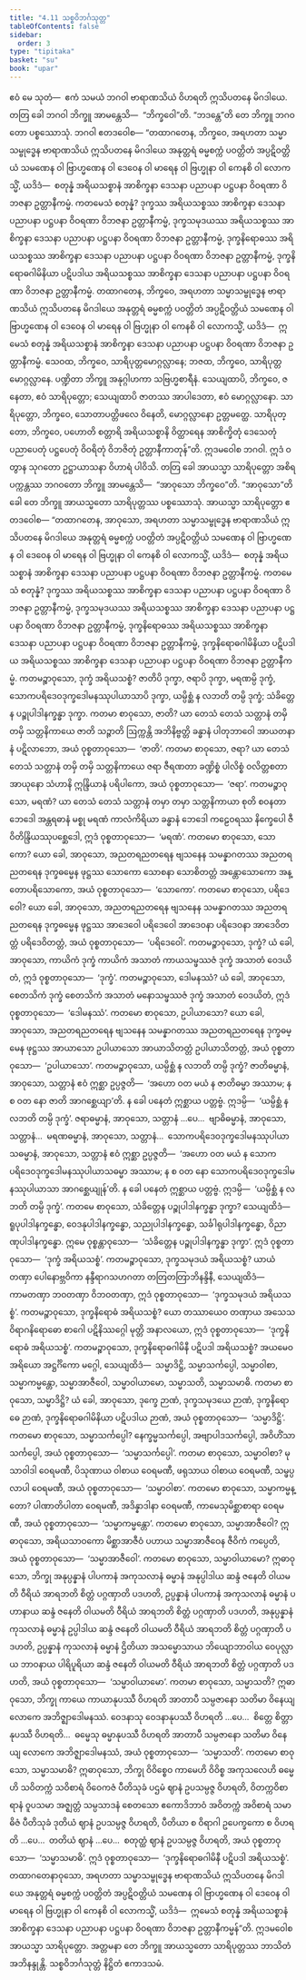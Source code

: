 ```yaml
---
title: "4.11 သစ္စဝိဘင်္ဂသုတ္တ"
tableOfContents: false
sidebar:
  order: 3
type: "tipitaka"
basket: "su"
book: "upar"
---
```



<DynamicBreadcrumb />

<Division number="371" book="upar">

<Paragraph number="1045" book="upar">
ဧဝံ မေ သုတံ—  ဧကံ သမယံ ဘဂဝါ ဗာရာဏသိယံ ဝိဟရတိ ဣသိပတနေ မိဂဒါယေ. တတြ ခေါ ဘဂဝါ ဘိက္ခူ အာမန္တေသိ—  “ဘိက္ခဝေါ”တိ. “ဘဒန္တေ”တိ တေ ဘိက္ခူ ဘဂဝတော ပစ္စဿောသုံ. ဘဂဝါ ဧတဒဝေါစ—
</Paragraph>

<Paragraph number="1046" book="upar">
“တထာဂတေန, ဘိက္ခဝေ, အရဟတာ သမ္မာသမ္ဗုဒ္ဓေန ဗာရာဏသိယံ ဣသိပတနေ မိဂဒါယေ အနုတ္တရံ ဓမ္မစက္ကံ ပဝတ္တိတံ အပ္ပဋိဝတ္တိယံ သမဏေန ဝါ ဗြာဟ္မဏေန ဝါ ဒေဝေန ဝါ မာရေန ဝါ ဗြဟ္မုနာ ဝါ ကေနစိ ဝါ လောကသ္မိံ, ယဒိဒံ—  စတုန္နံ အရိယသစ္စာနံ အာစိက္ခနာ ဒေသနာ ပညာပနာ ပဋ္ဌပနာ ဝိဝရဏာ ဝိဘဇနာ ဥတ္တာနီကမ္မံ. ကတမေသံ စတုန္နံ? ဒုက္ခဿ အရိယသစ္စဿ အာစိက္ခနာ ဒေသနာ ပညာပနာ ပဋ္ဌပနာ ဝိဝရဏာ ဝိဘဇနာ ဥတ္တာနီကမ္မံ, ဒုက္ခသမုဒယဿ အရိယသစ္စဿ အာစိက္ခနာ ဒေသနာ ပညာပနာ ပဋ္ဌပနာ ဝိဝရဏာ ဝိဘဇနာ ဥတ္တာနီကမ္မံ, ဒုက္ခနိရောဓဿ အရိယသစ္စဿ အာစိက္ခနာ ဒေသနာ ပညာပနာ ပဋ္ဌပနာ ဝိဝရဏာ ဝိဘဇနာ ဥတ္တာနီကမ္မံ, ဒုက္ခနိရောဓဂါမိနိယာ ပဋိပဒါယ အရိယသစ္စဿ အာစိက္ခနာ ဒေသနာ ပညာပနာ ပဋ္ဌပနာ ဝိဝရဏာ ဝိဘဇနာ ဥတ္တာနီကမ္မံ. တထာဂတေန, ဘိက္ခဝေ, အရဟတာ သမ္မာသမ္ဗုဒ္ဓေန ဗာရာဏသိယံ ဣသိပတနေ မိဂဒါယေ အနုတ္တရံ ဓမ္မစက္ကံ ပဝတ္တိတံ အပ္ပဋိဝတ္တိယံ သမဏေန ဝါ ဗြာဟ္မဏေန ဝါ ဒေဝေန ဝါ မာရေန ဝါ ဗြဟ္မုနာ ဝါ ကေနစိ ဝါ လောကသ္မိံ, ယဒိဒံ—  ဣမေသံ စတုန္နံ အရိယသစ္စာနံ အာစိက္ခနာ ဒေသနာ ပညာပနာ ပဋ္ဌပနာ ဝိဝရဏာ ဝိဘဇနာ ဥတ္တာနီကမ္မံ.
</Paragraph>

<Paragraph number="1047" book="upar">
သေဝထ, ဘိက္ခဝေ, သာရိပုတ္တမောဂ္ဂလ္လာနေ; ဘဇထ, ဘိက္ခဝေ, သာရိပုတ္တမောဂ္ဂလ္လာနေ. ပဏ္ဍိတာ ဘိက္ခူ အနုဂ္ဂါဟကာ သဗြဟ္မစာရီနံ. သေယျထာပိ, ဘိက္ခဝေ, ဇနေတာ, ဧဝံ သာရိပုတ္တော; သေယျထာပိ ဇာတဿ အာပါဒေတာ, ဧဝံ မောဂ္ဂလ္လာနော. သာရိပုတ္တော, ဘိက္ခဝေ, သောတာပတ္တိဖလေ ဝိနေတိ, မောဂ္ဂလ္လာနော ဥတ္တမတ္ထေ. သာရိပုတ္တော, ဘိက္ခဝေ, ပဟောတိ စတ္တာရိ အရိယသစ္စာနိ ဝိတ္ထာရေန အာစိက္ခိတုံ ဒေသေတုံ ပညာပေတုံ ပဋ္ဌပေတုံ ဝိဝရိတုံ ဝိဘဇိတုံ ဥတ္တာနီကာတုန်”တိ. ဣဒမဝေါစ ဘဂဝါ. ဣဒံ ဝတွာန သုဂတော ဥဋ္ဌာယာသနာ ဝိဟာရံ ပါဝိသိ.
</Paragraph>

</Division>
<Division number="372" book="upar">

<Paragraph number="1048" book="upar">
တတြ ခေါ အာယသ္မာ သာရိပုတ္တော အစိရပက္ကန္တဿ ဘဂဝတော ဘိက္ခူ အာမန္တေသိ—  “အာဝုသော ဘိက္ခဝေ”တိ. “အာဝုသော”တိ ခေါ တေ ဘိက္ခူ အာယသ္မတော သာရိပုတ္တဿ ပစ္စဿောသုံ. အာယသ္မာ သာရိပုတ္တော ဧတဒဝေါစ—
</Paragraph>

<Paragraph number="1049" book="upar">
“တထာဂတေန, အာဝုသော, အရဟတာ သမ္မာသမ္ဗုဒ္ဓေန ဗာရာဏသိယံ ဣသိပတနေ မိဂဒါယေ အနုတ္တရံ ဓမ္မစက္ကံ ပဝတ္တိတံ အပ္ပဋိဝတ္တိယံ သမဏေန ဝါ ဗြာဟ္မဏေန ဝါ ဒေဝေန ဝါ မာရေန ဝါ ဗြဟ္မုနာ ဝါ ကေနစိ ဝါ လောကသ္မိံ, ယဒိဒံ—  စတုန္နံ အရိယသစ္စာနံ အာစိက္ခနာ ဒေသနာ ပညာပနာ ပဋ္ဌပနာ ဝိဝရဏာ ဝိဘဇနာ ဥတ္တာနီကမ္မံ. ကတမေသံ စတုန္နံ? ဒုက္ခဿ အရိယသစ္စဿ အာစိက္ခနာ ဒေသနာ ပညာပနာ ပဋ္ဌပနာ ဝိဝရဏာ ဝိဘဇနာ ဥတ္တာနီကမ္မံ, ဒုက္ခသမုဒယဿ အရိယသစ္စဿ အာစိက္ခနာ ဒေသနာ ပညာပနာ ပဋ္ဌပနာ ဝိဝရဏာ ဝိဘဇနာ ဥတ္တာနီကမ္မံ, ဒုက္ခနိရောဓဿ အရိယသစ္စဿ အာစိက္ခနာ ဒေသနာ ပညာပနာ ပဋ္ဌပနာ ဝိဝရဏာ ဝိဘဇနာ ဥတ္တာနီကမ္မံ, ဒုက္ခနိရောဓဂါမိနိယာ ပဋိပဒါယ အရိယသစ္စဿ အာစိက္ခနာ ဒေသနာ ပညာပနာ ပဋ္ဌပနာ ဝိဝရဏာ ဝိဘဇနာ ဥတ္တာနီကမ္မံ.
</Paragraph>

</Division>
<Division number="373" book="upar">

<Paragraph number="1050" book="upar">
ကတမဉ္စာဝုသော, ဒုက္ခံ အရိယသစ္စံ? ဇာတိပိ ဒုက္ခာ, ဇရာပိ ဒုက္ခာ, မရဏမ္ပိ ဒုက္ခံ, သောကပရိဒေဝဒုက္ခဒေါမနဿုပါယာသာပိ ဒုက္ခာ, ယမ္ပိစ္ဆံ န လဘတိ တမ္ပိ ဒုက္ခံ; သံခိတ္တေန ပဉ္စုပါဒါနက္ခန္ဓာ ဒုက္ခာ.
</Paragraph>

<Paragraph number="1051" book="upar">
ကတမာ စာဝုသော, ဇာတိ? ယာ တေသံ တေသံ သတ္တာနံ တမှိ တမှိ သတ္တနိကာယေ ဇာတိ သဉ္ဇာတိ ဩက္ကန္တိ အဘိနိဗ္ဗတ္တိ ခန္ဓာနံ ပါတုဘာဝေါ အာယတနာနံ ပဋိလာဘော, အယံ ဝုစ္စတာဝုသော—  ‘ဇာတိ’.
</Paragraph>

<Paragraph number="1052" book="upar">
ကတမာ စာဝုသော, ဇရာ? ယာ တေသံ တေသံ သတ္တာနံ တမှိ တမှိ သတ္တနိကာယေ ဇရာ ဇီရဏတာ ခဏ္ဍိစ္စံ ပါလိစ္စံ ဝလိတ္တစတာ အာယုနော သံဟာနိ ဣန္ဒြိယာနံ ပရိပါကော, အယံ ဝုစ္စတာဝုသော—  ‘ဇရာ’.
</Paragraph>

<Paragraph number="1053" book="upar">
ကတမဉ္စာဝုသော, မရဏံ? ယာ တေသံ တေသံ သတ္တာနံ တမှာ တမှာ သတ္တနိကာယာ စုတိ စဝနတာ ဘေဒေါ အန္တရဓာနံ မစ္စု မရဏံ ကာလံကိရိယာ ခန္ဓာနံ ဘေဒေါ ကဠေဝရဿ နိက္ခေပေါ ဇီဝိတိန္ဒြိယဿုပစ္ဆေဒေါ, ဣဒံ ဝုစ္စတာဝုသော—  ‘မရဏံ’.
</Paragraph>

<Paragraph number="1054" book="upar">
ကတမော စာဝုသော, သောကော? ယော ခေါ, အာဝုသော, အညတရညတရေန ဗျသနေန သမန္နာဂတဿ အညတရညတရေန ဒုက္ခဓမ္မေန ဖုဋ္ဌဿ သောကော သောစနာ သောစိတတ္တံ အန္တောသောကော အန္တောပရိသောကော, အယံ ဝုစ္စတာဝုသော—  ‘သောကော’.
</Paragraph>

<Paragraph number="1055" book="upar">
ကတမော စာဝုသော, ပရိဒေဝေါ? ယော ခေါ, အာဝုသော, အညတရညတရေန ဗျသနေန သမန္နာဂတဿ အညတရညတရေန ဒုက္ခဓမ္မေန ဖုဋ္ဌဿ အာဒေဝေါ ပရိဒေဝေါ အာဒေဝနာ ပရိဒေဝနာ အာဒေဝိတတ္တံ ပရိဒေဝိတတ္တံ, အယံ ဝုစ္စတာဝုသော—  ‘ပရိဒေဝေါ’.
</Paragraph>

<Paragraph number="1056" book="upar">
ကတမဉ္စာဝုသော, ဒုက္ခံ? ယံ ခေါ, အာဝုသော, ကာယိကံ ဒုက္ခံ ကာယိကံ အသာတံ ကာယသမ္ဖဿဇံ ဒုက္ခံ အသာတံ ဝေဒယိတံ, ဣဒံ ဝုစ္စတာဝုသော—  ‘ဒုက္ခံ’.
</Paragraph>

<Paragraph number="1057" book="upar">
ကတမဉ္စာဝုသော, ဒေါမနဿံ? ယံ ခေါ, အာဝုသော, စေတသိကံ ဒုက္ခံ စေတသိကံ အသာတံ မနောသမ္ဖဿဇံ ဒုက္ခံ အသာတံ ဝေဒယိတံ, ဣဒံ ဝုစ္စတာဝုသော—  ‘ဒေါမနဿံ’.
</Paragraph>

<Paragraph number="1058" book="upar">
ကတမော စာဝုသော, ဥပါယာသော? ယော ခေါ, အာဝုသော, အညတရညတရေန ဗျသနေန သမန္နာဂတဿ အညတရညတရေန ဒုက္ခဓမ္မေန ဖုဋ္ဌဿ အာယာသော ဥပါယာသော အာယာသိတတ္တံ ဥပါယာသိတတ္တံ, အယံ ဝုစ္စတာဝုသော—  ‘ဥပါယာသော’.
</Paragraph>

<Paragraph number="1059" book="upar">
ကတမဉ္စာဝုသော, ယမ္ပိစ္ဆံ န လဘတိ တမ္ပိ ဒုက္ခံ? ဇာတိဓမ္မာနံ, အာဝုသော, သတ္တာနံ ဧဝံ ဣစ္ဆာ ဥပ္ပဇ္ဇတိ—  ‘အဟော ဝတ မယံ န ဇာတိဓမ္မာ အဿာမ; န စ ဝတ နော ဇာတိ အာဂစ္ဆေယျာ’တိ. န ခေါ ပနေတံ ဣစ္ဆာယ ပတ္တဗ္ဗံ. ဣဒမ္ပိ—  ‘ယမ္ပိစ္ဆံ န လဘတိ တမ္ပိ ဒုက္ခံ’. ဇရာဓမ္မာနံ, အာဝုသော, သတ္တာနံ …ပေ…  ဗျာဓိဓမ္မာနံ, အာဝုသော, သတ္တာနံ…  မရဏဓမ္မာနံ, အာဝုသော, သတ္တာနံ…  သောကပရိဒေဝဒုက္ခဒေါမနဿုပါယာသဓမ္မာနံ, အာဝုသော, သတ္တာနံ ဧဝံ ဣစ္ဆာ ဥပ္ပဇ္ဇတိ—  ‘အဟော ဝတ မယံ န သောကပရိဒေဝဒုက္ခဒေါမနဿုပါယာသဓမ္မာ အဿာမ; န စ ဝတ နော သောကပရိဒေဝဒုက္ခဒေါမနဿုပါယာသာ အာဂစ္ဆေယျုန်’တိ. န ခေါ ပနေတံ ဣစ္ဆာယ ပတ္တဗ္ဗံ. ဣဒမ္ပိ—  ‘ယမ္ပိစ္ဆံ န လဘတိ တမ္ပိ ဒုက္ခံ’.
</Paragraph>

<Paragraph number="1060" book="upar">
ကတမေ စာဝုသော, သံခိတ္တေန ပဉ္စုပါဒါနက္ခန္ဓာ ဒုက္ခာ? သေယျထိဒံ—  ရူပုပါဒါနက္ခန္ဓော, ဝေဒနုပါဒါနက္ခန္ဓော, သညုပါဒါနက္ခန္ဓော, သင်္ခါရုပါဒါနက္ခန္ဓော, ဝိညာဏုပါဒါနက္ခန္ဓော. ဣမေ ဝုစ္စန္တာဝုသော—  ‘သံခိတ္တေန ပဉ္စုပါဒါနက္ခန္ဓာ ဒုက္ခာ’. ဣဒံ ဝုစ္စတာဝုသော—  ‘ဒုက္ခံ အရိယသစ္စံ’.
</Paragraph>

</Division>
<Division number="374" book="upar">

<Paragraph number="1061" book="upar">
ကတမဉ္စာဝုသော, ဒုက္ခသမုဒယံ အရိယသစ္စံ? ယာယံ တဏှာ ပေါနောဗ္ဘဝိကာ နန္ဒီရာဂသဟဂတာ တတြတတြာဘိနန္ဒိနီ, သေယျထိဒံ—  ကာမတဏှာ ဘဝတဏှာ ဝိဘဝတဏှာ, ဣဒံ ဝုစ္စတာဝုသော—  ‘ဒုက္ခသမုဒယံ အရိယသစ္စံ’.
</Paragraph>

<Paragraph number="1062" book="upar">
ကတမဉ္စာဝုသော, ဒုက္ခနိရောဓံ အရိယသစ္စံ? ယော တဿာယေဝ တဏှာယ အသေသဝိရာဂနိရောဓော စာဂေါ ပဋိနိဿဂ္ဂေါ မုတ္တိ အနာလယော, ဣဒံ ဝုစ္စတာဝုသော—  ‘ဒုက္ခနိရောဓံ အရိယသစ္စံ’.
</Paragraph>

</Division>
<Division number="375" book="upar">

<Paragraph number="1063" book="upar">
ကတမဉ္စာဝုသော, ဒုက္ခနိရောဓဂါမိနီ ပဋိပဒါ အရိယသစ္စံ? အယမေဝ အရိယော အဋ္ဌင်္ဂိကော မဂ္ဂေါ, သေယျထိဒံ—  သမ္မာဒိဋ္ဌိ, သမ္မာသင်္ကပ္ပေါ, သမ္မာဝါစာ, သမ္မာကမ္မန္တော, သမ္မာအာဇီဝေါ, သမ္မာဝါယာမော, သမ္မာသတိ, သမ္မာသမာဓိ.
</Paragraph>

<Paragraph number="1064" book="upar">
ကတမာ စာဝုသော, သမ္မာဒိဋ္ဌိ? ယံ ခေါ, အာဝုသော, ဒုက္ခေ ဉာဏံ, ဒုက္ခသမုဒယေ ဉာဏံ, ဒုက္ခနိရောဓေ ဉာဏံ, ဒုက္ခနိရောဓဂါမိနိယာ ပဋိပဒါယ ဉာဏံ, အယံ ဝုစ္စတာဝုသော—  ‘သမ္မာဒိဋ္ဌိ’.
</Paragraph>

<Paragraph number="1065" book="upar">
ကတမော စာဝုသော, သမ္မာသင်္ကပ္ပေါ? နေက္ခမ္မသင်္ကပ္ပေါ, အဗျာပါဒသင်္ကပ္ပေါ, အဝိဟိံသာသင်္ကပ္ပေါ, အယံ ဝုစ္စတာဝုသော—  ‘သမ္မာသင်္ကပ္ပေါ’.
</Paragraph>

<Paragraph number="1066" book="upar">
ကတမာ စာဝုသော, သမ္မာဝါစာ? မုသာဝါဒါ ဝေရမဏီ, ပိသုဏာယ ဝါစာယ ဝေရမဏီ, ဖရုသာယ ဝါစာယ ဝေရမဏီ, သမ္ဖပ္ပလာပါ ဝေရမဏီ, အယံ ဝုစ္စတာဝုသော—  ‘သမ္မာဝါစာ’.
</Paragraph>

<Paragraph number="1067" book="upar">
ကတမော စာဝုသော, သမ္မာကမ္မန္တော? ပါဏာတိပါတာ ဝေရမဏီ, အဒိန္နာဒါနာ ဝေရမဏီ, ကာမေသုမိစ္ဆာစာရာ ဝေရမဏီ, အယံ ဝုစ္စတာဝုသော—  ‘သမ္မာကမ္မန္တော’.
</Paragraph>

<Paragraph number="1068" book="upar">
ကတမော စာဝုသော, သမ္မာအာဇီဝေါ? ဣဓာဝုသော, အရိယသာဝကော မိစ္ဆာအာဇီဝံ ပဟာယ သမ္မာအာဇီဝေန ဇီဝိကံ ကပ္ပေတိ, အယံ ဝုစ္စတာဝုသော—  ‘သမ္မာအာဇီဝေါ’.
</Paragraph>

<Paragraph number="1069" book="upar">
ကတမော စာဝုသော, သမ္မာဝါယာမော? ဣဓာဝုသော, ဘိက္ခု အနုပ္ပန္နာနံ ပါပကာနံ အကုသလာနံ ဓမ္မာနံ အနုပ္ပါဒါယ ဆန္ဒံ ဇနေတိ ဝါယမတိ ဝီရိယံ အာရဘတိ စိတ္တံ ပဂ္ဂဏှာတိ ပဒဟတိ, ဥပ္ပန္နာနံ ပါပကာနံ အကုသလာနံ ဓမ္မာနံ ပဟာနာယ ဆန္ဒံ ဇနေတိ ဝါယမတိ ဝီရိယံ အာရဘတိ စိတ္တံ ပဂ္ဂဏှာတိ ပဒဟတိ, အနုပ္ပန္နာနံ ကုသလာနံ ဓမ္မာနံ ဥပ္ပါဒါယ ဆန္ဒံ ဇနေတိ ဝါယမတိ ဝီရိယံ အာရဘတိ စိတ္တံ ပဂ္ဂဏှာတိ ပဒဟတိ, ဥပ္ပန္နာနံ ကုသလာနံ ဓမ္မာနံ ဌိတိယာ အသမ္မောသာယ ဘိယျောဘာဝါယ ဝေပုလ္လာယ ဘာဝနာယ ပါရိပူရိယာ ဆန္ဒံ ဇနေတိ ဝါယမတိ ဝီရိယံ အာရဘတိ စိတ္တံ ပဂ္ဂဏှာတိ ပဒဟတိ, အယံ ဝုစ္စတာဝုသော—  ‘သမ္မာဝါယာမော’.
</Paragraph>

<Paragraph number="1070" book="upar">
ကတမာ စာဝုသော, သမ္မာသတိ? ဣဓာဝုသော, ဘိက္ခု ကာယေ ကာယာနုပဿီ ဝိဟရတိ အာတာပီ သမ္ပဇာနော သတိမာ ဝိနေယျ လောကေ အဘိဇ္ဈာဒေါမနဿံ. ဝေဒနာသု ဝေဒနာနုပဿီ ဝိဟရတိ …ပေ…  စိတ္တေ စိတ္တာနုပဿီ ဝိဟရတိ…  ဓမ္မေသု ဓမ္မာနုပဿီ ဝိဟရတိ အာတာပီ သမ္ပဇာနော သတိမာ ဝိနေယျ လောကေ အဘိဇ္ဈာဒေါမနဿံ, အယံ ဝုစ္စတာဝုသော—  ‘သမ္မာသတိ’.
</Paragraph>

<Paragraph number="1071" book="upar">
ကတမော စာဝုသော, သမ္မာသမာဓိ? ဣဓာဝုသော, ဘိက္ခု ဝိဝိစ္စေဝ ကာမေဟိ ဝိဝိစ္စ အကုသလေဟိ ဓမ္မေဟိ သဝိတက္ကံ သဝိစာရံ ဝိဝေကဇံ ပီတိသုခံ ပဌမံ ဈာနံ ဥပသမ္ပဇ္ဇ ဝိဟရတိ, ဝိတက္ကဝိစာရာနံ ဝူပသမာ အဇ္ဈတ္တံ သမ္ပသာဒနံ စေတသော ဧကောဒိဘာဝံ အဝိတက္ကံ အဝိစာရံ သမာဓိဇံ ပီတိသုခံ ဒုတိယံ ဈာနံ ဥပသမ္ပဇ္ဇ ဝိဟရတိ, ပီတိယာ စ ဝိရာဂါ ဥပေက္ခကော စ ဝိဟရတိ …ပေ…  တတိယံ ဈာနံ …ပေ…  စတုတ္ထံ ဈာနံ ဥပသမ္ပဇ္ဇ ဝိဟရတိ, အယံ ဝုစ္စတာဝုသော—  ‘သမ္မာသမာဓိ’. ဣဒံ ဝုစ္စတာဝုသော—  ‘ဒုက္ခနိရောဓဂါမိနီ ပဋိပဒါ အရိယသစ္စံ’.
</Paragraph>

<Paragraph number="1072" book="upar">
တထာဂတေနာဝုသော, အရဟတာ သမ္မာသမ္ဗုဒ္ဓေန ဗာရာဏသိယံ ဣသိပတနေ မိဂဒါယေ အနုတ္တရံ ဓမ္မစက္ကံ ပဝတ္တိတံ အပ္ပဋိဝတ္တိယံ သမဏေန ဝါ ဗြာဟ္မဏေန ဝါ ဒေဝေန ဝါ မာရေန ဝါ ဗြဟ္မုနာ ဝါ ကေနစိ ဝါ လောကသ္မိံ, ယဒိဒံ—  ဣမေသံ စတုန္နံ အရိယသစ္စာနံ အာစိက္ခနာ ဒေသနာ ပညာပနာ ပဋ္ဌပနာ ဝိဝရဏာ ဝိဘဇနာ ဥတ္တာနီကမ္မန်”တိ.
</Paragraph>

<Paragraph number="1073" book="upar">
ဣဒမဝေါစ အာယသ္မာ သာရိပုတ္တော. အတ္တမနာ တေ ဘိက္ခူ အာယသ္မတော သာရိပုတ္တဿ ဘာသိတံ အဘိနန္ဒုန္တိ.

</Paragraph>
</Division>

<Paragraph number="1074" type="center" book="upar">
သစ္စဝိဘင်္ဂသုတ္တံ နိဋ္ဌိတံ ဧကာဒသမံ.
</Paragraph>